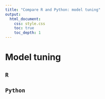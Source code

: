 ```yaml
---
title: "Compare R and Python: model tuning"
output: 
  html_document:
    css: style.css
    toc: true
    toc_depth: 1
---
```


# Model tuning 

<div class="left">

## `R`

</div>

<div class="right">

## `Python`

</div>
